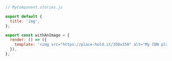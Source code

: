 ```js
// MyComponent.stories.js

export default {
  title: 'img',
};

export const withAnImage = {
  render: () => ({
    template: '<img src="https://place-hold.it/350x150" alt="My CDN placeholder"/>',
  }),
};
```
